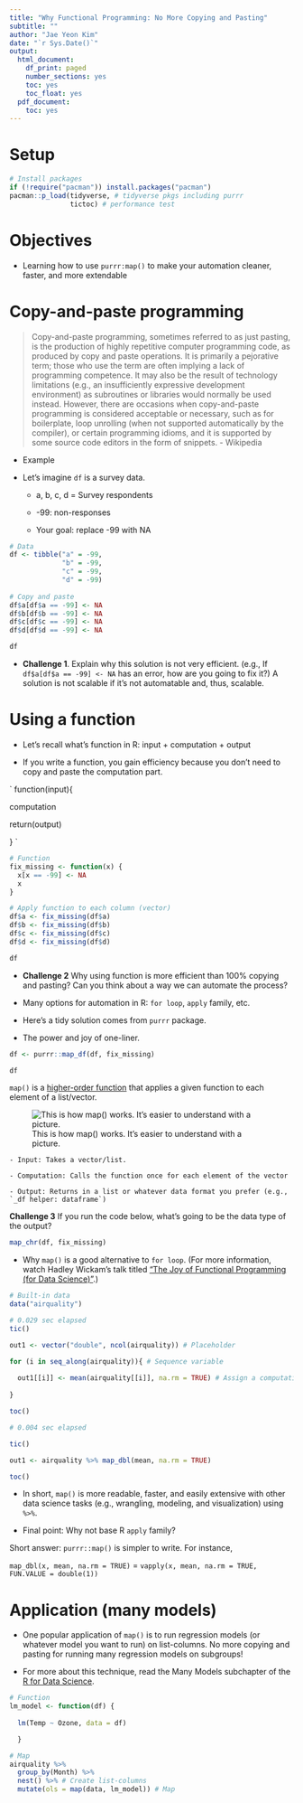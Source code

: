 ```yaml
---
title: "Why Functional Programming: No More Copying and Pasting"
subtitle: ""
author: "Jae Yeon Kim"
date: "`r Sys.Date()`"
output:
  html_document:
    df_print: paged
    number_sections: yes
    toc: yes
    toc_float: yes
  pdf_document:
    toc: yes
---
```


# Setup 

```r
# Install packages 
if (!require("pacman")) install.packages("pacman")
pacman::p_load(tidyverse, # tidyverse pkgs including purrr
               tictoc) # performance test 
```

# Objectives 

- Learning how to use `purrr:map()` to make your automation cleaner, faster, and more extendable 

# Copy-and-paste programming 

> Copy-and-paste programming, sometimes referred to as just pasting, is the production of highly repetitive computer programming code, as produced by copy and paste operations. It is primarily a pejorative term; those who use the term are often implying a lack of programming competence. It may also be the result of technology limitations (e.g., an insufficiently expressive development environment) as subroutines or libraries would normally be used instead. However, there are occasions when copy-and-paste programming is considered acceptable or necessary, such as for boilerplate, loop unrolling (when not supported automatically by the compiler), or certain programming idioms, and it is supported by some source code editors in the form of snippets. - Wikipedia 

- Example 

- Let's imagine `df` is a survey data. 

    - a, b, c, d = Survey respondents 

    - -99: non-responses 
    
    - Your goal: replace -99 with NA 
    
```r
# Data
df <- tibble("a" = -99,
             "b" = -99,
             "c" = -99,
             "d" = -99)
             
# Copy and paste 
df$a[df$a == -99] <- NA
df$b[df$b == -99] <- NA
df$c[df$c == -99] <- NA
df$d[df$d == -99] <- NA

df

```

- **Challenge 1**. Explain why this solution is not very efficient. (e.g., If `df$a[df$a == -99] <- NA` has an error, how are you going to fix it?) A solution is not scalable if it's not automatable and, thus, scalable. 

# Using a function 

- Let's recall what's function in R: input + computation + output 

- If you write a function, you gain efficiency because you don't need to copy and paste the computation part. 

`
function(input){
  
  computation 
  
  return(output)

}
`

```r

# Function
fix_missing <- function(x) {
  x[x == -99] <- NA
  x
}

# Apply function to each column (vector)
df$a <- fix_missing(df$a)
df$b <- fix_missing(df$b)
df$c <- fix_missing(df$c)
df$d <- fix_missing(df$d)

df

```

- **Challenge 2** Why using function is more efficient than 100% copying and pasting? Can you think about a way we can automate the process?

- Many options for automation in R: `for loop`, `apply` family, etc. 

- Here's a tidy solution comes from `purrr` package.

- The power and joy of one-liner. 

```r

df <- purrr::map_df(df, fix_missing)

df

```

`map()` is a [higher-order function](https://en.wikipedia.org/wiki/Map_(higher-order_function)) that applies a given function to each element of a list/vector. 

![This is how map() works. It's easier to understand with a picture.](https://d33wubrfki0l68.cloudfront.net/f0494d020aa517ae7b1011cea4c4a9f21702df8b/2577b/diagrams/functionals/map.png)

    - Input: Takes a vector/list. 
    
    - Computation: Calls the function once for each element of the vector 
  
    - Output: Returns in a list or whatever data format you prefer (e.g., `_df helper: dataframe`)

**Challenge 3** If you run the code below, what's going to be the data type of the output?

```r

map_chr(df, fix_missing)

```
- Why `map()` is a good alternative to `for loop`. (For more information, watch Hadley Wickam's talk titled ["The Joy of Functional Programming (for Data Science)"](https://www.youtube.com/watch?v=bzUmK0Y07ck&ab_channel=AssociationforComputingMachinery%28ACM%29).)

```r

# Built-in data 
data("airquality")

# 0.029 sec elapsed 
tic()

out1 <- vector("double", ncol(airquality)) # Placeholder 

for (i in seq_along(airquality)){ # Sequence variable 
  
  out1[[i]] <- mean(airquality[[i]], na.rm = TRUE) # Assign a computation result to each element 
  
}

toc()

# 0.004 sec elapsed 

tic()

out1 <- airquality %>% map_dbl(mean, na.rm = TRUE)

toc()

```
- In short, `map()` is more readable, faster, and easily extensive with other data science tasks (e.g., wrangling, modeling, and visualization) using `%>%`. 

- Final point: Why not base R `apply` family? 

Short answer: `purrr::map()` is simpler to write. For instance, 

`map_dbl(x, mean, na.rm = TRUE)` = `vapply(x, mean, na.rm = TRUE, FUN.VALUE = double(1))`

# Application (many models)

- One popular application of `map()` is to run regression models (or whatever model you want to run) on list-columns. No more copying and pasting for running many regression models on subgroups!

- For more about this technique, read the Many Models subchapter of the [R for Data Science](https://r4ds.had.co.nz/many-models.html#creating-list-columns).

```r

# Function
lm_model <- function(df) {
  
  lm(Temp ~ Ozone, data = df)

  }

# Map
airquality %>%
  group_by(Month) %>%
  nest() %>% # Create list-columns 
  mutate(ols = map(data, lm_model)) # Map 

```

